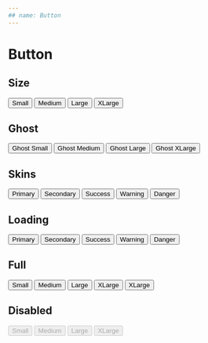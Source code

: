 ```yaml
---
## name: Button
---
```



# Button

## Size

<Playground>
  <Button size="sm">Small</Button>
  <Button size="md">Medium</Button>
  <Button size="lg">Large</Button>
  <Button size="xl">XLarge</Button>
</Playground>

## Ghost

<Playground>
  <Button size="sm" ghost>
    Ghost Small
  </Button>
  <Button size="md" ghost>
    Ghost Medium
  </Button>
  <Button size="lg" ghost>
    Ghost Large
  </Button>
  <Button size="xl" ghost>
    Ghost XLarge
  </Button>
</Playground>

## Skins

<Playground>
  <Button skin="primary">Primary</Button>
  <Button skin="secondary">Secondary</Button>
  <Button skin="success">Success</Button>
  <Button skin="warning">Warning</Button>
  <Button skin="danger">Danger</Button>
</Playground>

## Loading

<Playground>
  <Button size="sm" skin="primary" loading>
    Primary
  </Button>
  <Button size="md" skin="secondary" loading>
    Secondary
  </Button>
  <Button size="lg" skin="success" loading>
    Success
  </Button>
  <Button size="xl" skin="warning" loading>
    Warning
  </Button>
  <Button size="xl" skin="danger" loading>
    Danger
  </Button>
</Playground>

## Full

<Playground>
  <Button size="sm" full>
    Small
  </Button>
  <Button size="md" skin="success" full>
    Medium
  </Button>
  <Button size="lg" skin="warning" full>
    Large
  </Button>
  <Button size="xl" skin="danger" full>
    XLarge
  </Button>
  <Button size="xl" skin="danger" loading full>
    XLarge
  </Button>
</Playground>

## Disabled

<Playground>
  <Button size="sm" disabled>
    Small
  </Button>
  <Button size="md" disabled>
    Medium
  </Button>
  <Button size="lg" disabled>
    Large
  </Button>
  <Button size="xl" disabled loading>
    XLarge
  </Button>
</Playground>
